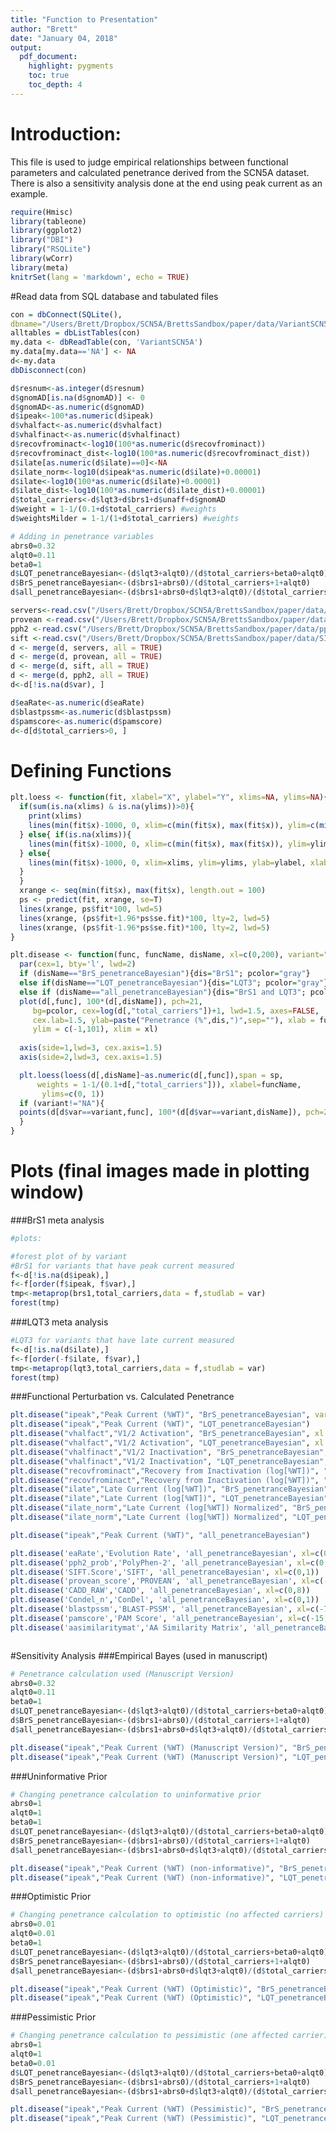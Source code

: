 ```yaml
---
title: "Function to Presentation"
author: "Brett"
date: "January 04, 2018"
output: 
  pdf_document: 
    highlight: pygments
    toc: true
    toc_depth: 4
---
```


# Introduction: 
This file is used to judge empirical relationships between functional parameters and calculated penetrance derived from the SCN5A dataset. There is also a sensitivity analysis done at the end using peak current as an example. 

```r
require(Hmisc)
library(tableone)
library(ggplot2)
library("DBI")
library("RSQLite")
library(wCorr)
library(meta)
knitrSet(lang = 'markdown', echo = TRUE)
```

#Read data from SQL database and tabulated files


```r

con = dbConnect(SQLite(), 
dbname="/Users/Brett/Dropbox/SCN5A/BrettsSandbox/paper/data/VariantSCN5A-new.db")
alltables = dbListTables(con)
my.data <- dbReadTable(con, 'VariantSCN5A')
my.data[my.data=='NA'] <- NA
d<-my.data
dbDisconnect(con)

d$resnum<-as.integer(d$resnum)
d$gnomAD[is.na(d$gnomAD)] <- 0
d$gnomAD<-as.numeric(d$gnomAD)
d$ipeak<-100*as.numeric(d$ipeak)
d$vhalfact<-as.numeric(d$vhalfact)
d$vhalfinact<-as.numeric(d$vhalfinact)
d$recovfrominact<-log10(100*as.numeric(d$recovfrominact))
d$recovfrominact_dist<-log10(100*as.numeric(d$recovfrominact_dist))
d$ilate[as.numeric(d$ilate)==0]<-NA
d$ilate_norm<-log10(d$ipeak*as.numeric(d$ilate)+0.00001)
d$ilate<-log10(100*as.numeric(d$ilate)+0.00001)
d$ilate_dist<-log10(100*as.numeric(d$ilate_dist)+0.00001)
d$total_carriers<-d$lqt3+d$brs1+d$unaff+d$gnomAD
d$weight = 1-1/(0.1+d$total_carriers) #weights
d$weightsMilder = 1-1/(1+d$total_carriers) #weights

# Adding in penetrance variables
abrs0=0.32 
alqt0=0.11  
beta0=1 
d$LQT_penetranceBayesian<-(d$lqt3+alqt0)/(d$total_carriers+beta0+alqt0)
d$BrS_penetranceBayesian<-(d$brs1+abrs0)/(d$total_carriers+1+alqt0)
d$all_penetranceBayesian<-(d$brs1+abrs0+d$lqt3+alqt0)/(d$total_carriers+beta0+alqt0+abrs0)

servers<-read.csv("/Users/Brett/Dropbox/SCN5A/BrettsSandbox/paper/data/annotated_variants-trim.txt", sep = "\t")
provean <-read.csv("/Users/Brett/Dropbox/SCN5A/BrettsSandbox/paper/data/provean.txt", sep = "\t")
pph2 <-read.csv("/Users/Brett/Dropbox/SCN5A/BrettsSandbox/paper/data/pph2-short.txt", sep = "\t")
sift <-read.csv("/Users/Brett/Dropbox/SCN5A/BrettsSandbox/paper/data/SIFT.txt", sep = "\t")
d <- merge(d, servers, all = TRUE)
d <- merge(d, provean, all = TRUE)
d <- merge(d, sift, all = TRUE)
d <- merge(d, pph2, all = TRUE)
d<-d[!is.na(d$var), ]

d$eaRate<-as.numeric(d$eaRate)
d$blastpssm<-as.numeric(d$blastpssm)
d$pamscore<-as.numeric(d$pamscore)
d<-d[d$total_carriers>0, ]

```

# Defining Functions


```r

plt.loess <- function(fit, xlabel="X", ylabel="Y", xlims=NA, ylims=NA){
  if(sum(is.na(xlims) & is.na(ylims))>0){
    print(xlims)
    lines(min(fit$x)-1000, 0, xlim=c(min(fit$x), max(fit$x)), ylim=c(min(fit$y), max(fit$y)), ylab=ylabel, xlab=xlabel)
  } else{ if(is.na(xlims)){
    lines(min(fit$x)-1000, 0, xlim=c(min(fit$x), max(fit$x)), ylim=ylims, ylab=ylabel, xlab=xlabel)
  } else{
    lines(min(fit$x)-1000, 0, xlim=xlims, ylim=ylims, ylab=ylabel, xlab=xlabel)
  }
  }
  xrange <- seq(min(fit$x), max(fit$x), length.out = 100)
  ps <- predict(fit, xrange, se=T)
  lines(xrange, ps$fit*100, lwd=5)
  lines(xrange, (ps$fit+1.96*ps$se.fit)*100, lty=2, lwd=5)
  lines(xrange, (ps$fit-1.96*ps$se.fit)*100, lty=2, lwd=5)
}

plt.disease <- function(func, funcName, disName, xl=c(0,200), variant="NA", sp=0.7){
  par(cex=1, bty='l', lwd=2)
  if (disName=="BrS_penetranceBayesian"){dis="BrS1"; pcolor="gray"}
  else if(disName=="LQT_penetranceBayesian"){dis="LQT3"; pcolor="gray"} 
  else if (disName=="all_penetranceBayesian"){dis="BrS1 and LQT3"; pcolor="gray"}
  plot(d[,func], 100*(d[,disName]), pch=21,
     bg=pcolor, cex=log(d[,"total_carriers"])+1, lwd=1.5, axes=FALSE, 
     cex.lab=1.5, ylab=paste("Penetrance (%",dis,")",sep=""), xlab = funcName,
     ylim = c(-1,101), xlim = xl)
  
  axis(side=1,lwd=3, cex.axis=1.5)
  axis(side=2,lwd=3, cex.axis=1.5)

  plt.loess(loess(d[,disName]~as.numeric(d[,func]),span = sp, 
      weights = 1-1/(0.1+d[,"total_carriers"])), xlabel=funcName,
       ylims=c(0, 1))
  if (variant!="NA"){
  points(d[d$var==variant,func], 100*(d[d$var==variant,disName]), pch=21, cex=log(d[d$var==variant,"total_carriers"])+1, lwd=1.5, col="black", bg="red")
  }
}

```

# Plots (final images made in plotting window)
###BrS1 meta analysis
```r

#plots: 

#forest plot of by variant 
#BrS1 for variants that have peak current measured
f<-d[!is.na(d$ipeak),]
f<-f[order(f$ipeak, f$var),]
tmp<-metaprop(brs1,total_carriers,data = f,studlab = var)
forest(tmp)
```

###LQT3 meta analysis

```r
#LQT3 for variants that have late current measured
f<-d[!is.na(d$ilate),]
f<-f[order(-f$ilate, f$var),]
tmp<-metaprop(lqt3,total_carriers,data = f,studlab = var)
forest(tmp)
```

###Functional Perturbation vs. Calculated Penetrance

```r
plt.disease("ipeak","Peak Current (%WT)", "BrS_penetranceBayesian", variant="H558R")
plt.disease("ipeak","Peak Current (%WT)", "LQT_penetranceBayesian")
plt.disease("vhalfact","V1/2 Activation", "BrS_penetranceBayesian", xl = c(-15,25))
plt.disease("vhalfact","V1/2 Activation", "LQT_penetranceBayesian", xl = c(-15,25))
plt.disease("vhalfinact","V1/2 Inactivation", "BrS_penetranceBayesian", xl = c(-25,20))
plt.disease("vhalfinact","V1/2 Inactivation", "LQT_penetranceBayesian", xl = c(-25,20))
plt.disease("recovfrominact","Recovery from Inactivation (log[%WT])", "BrS_penetranceBayesian", xl = c(1.5,2.5))
plt.disease("recovfrominact","Recovery from Inactivation (log[%WT])", "LQT_penetranceBayesian", xl = c(1.5,2.5))
plt.disease("ilate","Late Current (log[%WT])", "BrS_penetranceBayesian", xl = c(1.5,4))
plt.disease("ilate","Late Current (log[%WT])", "LQT_penetranceBayesian", xl = c(1.5,4))
plt.disease("ilate_norm","Late Current (log[%WT]) Normalized", "BrS_penetranceBayesian", xl = c(1.5,4))
plt.disease("ilate_norm","Late Current (log[%WT]) Normalized", "LQT_penetranceBayesian", xl = c(1.5,4))

plt.disease("ipeak","Peak Current (%WT)", "all_penetranceBayesian")

plt.disease('eaRate','Evolution Rate', 'all_penetranceBayesian', xl=c(0,4))
plt.disease('pph2_prob','PolyPhen-2', 'all_penetranceBayesian', xl=c(0,1))
plt.disease('SIFT.Score','SIFT', 'all_penetranceBayesian', xl=c(0,1))
plt.disease('provean_score','PROVEAN', 'all_penetranceBayesian', xl=c(-13,5))
plt.disease('CADD_RAW','CADD', 'all_penetranceBayesian', xl=c(0,8))
plt.disease('Condel_n','ConDel', 'all_penetranceBayesian', xl=c(0,1))
plt.disease('blastpssm','BLAST-PSSM', 'all_penetranceBayesian', xl=c(-7,7))
plt.disease('pamscore','PAM Score', 'all_penetranceBayesian', xl=c(-15,2))
plt.disease('aasimilaritymat','AA Similarity Matrix', 'all_penetranceBayesian', xl=c(-0.5,0.6))



```


#Sensitivity Analysis
###Empirical Bayes (used in manuscript)

```r

# Penetrance calculation used (Manuscript Version)
abrs0=0.32 
alqt0=0.11 
beta0=1 
d$LQT_penetranceBayesian<-(d$lqt3+alqt0)/(d$total_carriers+beta0+alqt0)
d$BrS_penetranceBayesian<-(d$brs1+abrs0)/(d$total_carriers+1+alqt0)
d$all_penetranceBayesian<-(d$brs1+abrs0+d$lqt3+alqt0)/(d$total_carriers+beta0+alqt0+abrs0)

plt.disease("ipeak","Peak Current (%WT) (Manuscript Version)", "BrS_penetranceBayesian")
plt.disease("ipeak","Peak Current (%WT) (Manuscript Version)", "LQT_penetranceBayesian")
```

###Uninformative Prior

```r
# Changing penetrance calculation to uninformative prior
abrs0=1
alqt0=1
beta0=1 
d$LQT_penetranceBayesian<-(d$lqt3+alqt0)/(d$total_carriers+beta0+alqt0)
d$BrS_penetranceBayesian<-(d$brs1+abrs0)/(d$total_carriers+1+alqt0)
d$all_penetranceBayesian<-(d$brs1+abrs0+d$lqt3+alqt0)/(d$total_carriers+beta0+alqt0+abrs0)

plt.disease("ipeak","Peak Current (%WT) (non-informative)", "BrS_penetranceBayesian")
plt.disease("ipeak","Peak Current (%WT) (non-informative)", "LQT_penetranceBayesian")
```

###Optimistic Prior

```r
# Changing penetrance calculation to optimistic (no affected carriers)
abrs0=0.01
alqt0=0.01
beta0=1 
d$LQT_penetranceBayesian<-(d$lqt3+alqt0)/(d$total_carriers+beta0+alqt0)
d$BrS_penetranceBayesian<-(d$brs1+abrs0)/(d$total_carriers+1+alqt0)
d$all_penetranceBayesian<-(d$brs1+abrs0+d$lqt3+alqt0)/(d$total_carriers+beta0+alqt0+abrs0)

plt.disease("ipeak","Peak Current (%WT) (Optimistic)", "BrS_penetranceBayesian")
plt.disease("ipeak","Peak Current (%WT) (Optimistic)", "LQT_penetranceBayesian")
```

###Pessimistic Prior

```r
# Changing penetrance calculation to pessimistic (one affected carrier)
abrs0=1
alqt0=1
beta0=0.01 
d$LQT_penetranceBayesian<-(d$lqt3+alqt0)/(d$total_carriers+beta0+alqt0)
d$BrS_penetranceBayesian<-(d$brs1+abrs0)/(d$total_carriers+1+alqt0)
d$all_penetranceBayesian<-(d$brs1+abrs0+d$lqt3+alqt0)/(d$total_carriers+beta0+alqt0+abrs0)

plt.disease("ipeak","Peak Current (%WT) (Pessimistic)", "BrS_penetranceBayesian")
plt.disease("ipeak","Peak Current (%WT) (Pessimistic)", "LQT_penetranceBayesian")


```